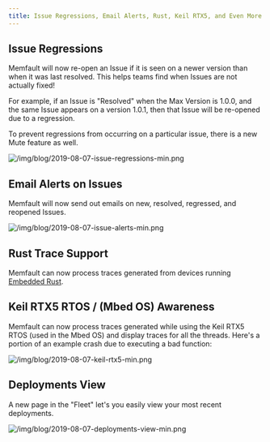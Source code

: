 ```yaml
---
title: Issue Regressions, Email Alerts, Rust, Keil RTX5, and Even More
---
```


## Issue Regressions

Memfault will now re-open an Issue if it is seen on a newer version than when it
was last resolved. This helps teams find when Issues are not actually fixed!

<!-- truncate -->

For example, if an Issue is "Resolved" when the Max Version is 1.0.0, and the
same Issue appears on a version 1.0.1, then that Issue will be re-opened due to
a regression.

To prevent regressions from occurring on a particular issue, there is a new Mute
feature as well.

![/img/blog/2019-08-07-issue-regressions-min.png](/img/blog/2019-08-07-issue-regressions-min.png)

## Email Alerts on Issues

Memfault will now send out emails on new, resolved, regressed, and reopened
Issues.

![/img/blog/2019-08-07-issue-alerts-min.png](/img/blog/2019-08-07-issue-alerts-min.png)

## Rust Trace Support

Memfault can now process traces generated from devices running
[Embedded Rust](https://www.rust-lang.org/what/embedded).

## Keil RTX5 RTOS / (Mbed OS) Awareness

Memfault can now process traces generated while using the Keil RTX5 RTOS (used
in the Mbed OS) and display traces for all the threads. Here's a portion of an
example crash due to executing a bad function:

![/img/blog/2019-08-07-keil-rtx5-min.png](/img/blog/2019-08-07-keil-rtx5-min.png)

## Deployments View

A new page in the "Fleet" let's you easily view your most recent deployments.

![/img/blog/2019-08-07-deployments-view-min.png](/img/blog/2019-08-07-deployments-view-min.png)
